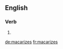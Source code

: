 ==English==

===Verb===
{{head|en|verb form}}

# {{en-third-person singular of|macarize}}

[[de:macarizes]]
[[fr:macarizes]]